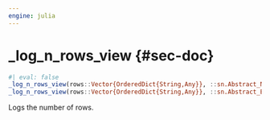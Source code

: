 ```yaml
---
engine: julia
---
```


# _log_n_rows_view {#sec-doc}
    

::: {.callout-note appearance="simple" title="docblock" collapse=false}    


```julia
#| eval: false
_log_n_rows_view(rows::Vector{OrderedDict{String,Any}}, ::sn.Abstract_Nodes)
_log_n_rows_view(rows::Vector{OrderedDict{String,Any}}, ::sn.Abstract_Edges)

```

Logs the number of rows.
 


:::
    

